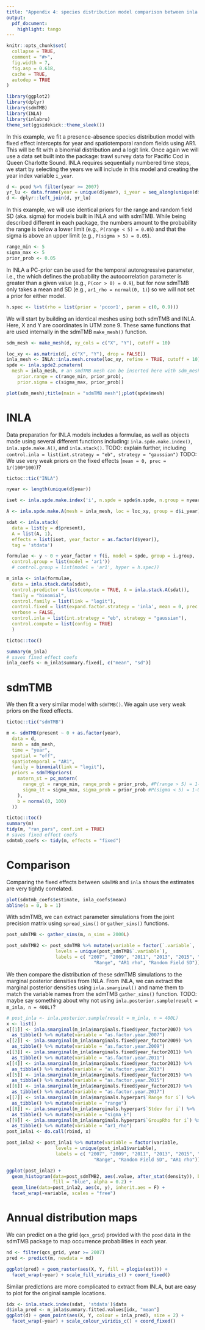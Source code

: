 ```yaml
---
title: "Appendix 4: species distribution model comparison between inla and sdmTMB"
output:
  pdf_document:
    highlight: tango
---
```


```r
knitr::opts_chunk$set(
  collapse = TRUE,
  comment = "#>",
  fig.width = 7,
  fig.asp = 0.618,
  cache = TRUE,
  autodep = TRUE
)
```


```r
library(ggplot2)
library(dplyr)
library(sdmTMB)
library(INLA)
library(inlabru)
theme_set(ggsidekick::theme_sleek())
```

In this example, we fit a presence-absence species distribution model with fixed effect intercepts for year and spatiotemporal random fields using AR1. 
This will be fit with a binomial distribution and a logit link. 
Once again we will use a data set built into the package: trawl survey data for Pacific Cod in Queen Charlotte Sound.
INLA requires sequentially numbered time steps, we start by selecting the years we will include in this model and creating the year index variable `i_year`.

```r
d <- pcod %>% filter(year >= 2007)
yr_lu <- data.frame(year = unique(d$year), i_year = seq_along(unique(d$year)))
d <- dplyr::left_join(d, yr_lu)
```

In this example, we will use identical priors for the range and random field SD (aka. sigma) for models built in INLA and with sdmTMB.
While being described different in each package, the numbers amount to the probability the range is below a lower limit (e.g., `P(range < 5) = 0.05`) and that the sigma is above an upper limit (e.g., `P(sigma > 5) = 0.05`).

```r
range_min <- 5
sigma_max <- 5
prior_prob <- 0.05
```

In INLA a PC-prior can be used for the temporal autoregressive parameter, i.e., the which defines the probability the autocorrelation parameter is greater than a given value (e.g., `P(cor > 0) = 0.9`), but for now sdmTMB only takes a mean and SD (e.g., `ar1_rho = normal(0, 1)`) so we will not set a prior for either model.

```r
h.spec <- list(rho = list(prior = 'pccor1', param = c(0, 0.9)))
```

We will start by building an identical meshes using both sdmTMB and INLA.
Here, X and Y are coordinates in UTM zone 9.
These same functions that are used internally in the sdmTMB `make_mesh()` function. 

```r
sdm_mesh <- make_mesh(d, xy_cols = c("X", "Y"), cutoff = 10)
```

```r
loc_xy <- as.matrix(d[, c("X", "Y"), drop = FALSE])
inla_mesh <- INLA::inla.mesh.create(loc_xy, refine = TRUE, cutoff = 10)
spde <- inla.spde2.pcmatern(
  mesh = inla_mesh, # an smdTMB mesh can be inserted here with sdm_mesh$mesh
    prior.range = c(range_min, prior_prob),
    prior.sigma = c(sigma_max, prior_prob)) 
```

```r
plot(sdm_mesh);title(main = "sdmTMB mesh");plot(spde$mesh)
```


# INLA 

Data preparation for INLA models includes a formulae, as well as objects made using several different functions including: `inla.spde.make.index()`, `inla.spde.make.A()`, and `inla.stack()`.
TODO: explain further, including `control.inla = list(int.strategy = "eb", strategy = "gaussian")` 
TODO: We use very weak priors on the fixed effects (`mean = 0, prec = 1/(100*100)`)?


```r
tictoc::tic("INLA")

nyear <- length(unique(d$year))

iset <- inla.spde.make.index('i', n.spde = spde$n.spde, n.group = nyear)

A <- inla.spde.make.A(mesh = inla_mesh, loc = loc_xy, group = d$i_year)

sdat <- inla.stack(
  data = list(y = d$present),
  A = list(A, 1),
  effects = list(iset, year_factor = as.factor(d$year)),
  tag = 'stdata')

formulae <- y ~ 0 + year_factor + f(i, model = spde, group = i.group,
  control.group = list(model = 'ar1'))
  # control.group = list(model = 'ar1', hyper = h.spec))

m_inla <- inla(formulae,
  data = inla.stack.data(sdat),
  control.predictor = list(compute = TRUE, A = inla.stack.A(sdat)),
  family = "binomial",
  control.family = list(link = "logit"),
  control.fixed = list(expand.factor.strategy = 'inla', mean = 0, prec = 1/(100*100)),
  verbose = FALSE,
  control.inla = list(int.strategy = "eb", strategy = "gaussian"),
  control.compute = list(config = TRUE)
  )

tictoc::toc()

summary(m_inla)
# saves fixed effect coefs
inla_coefs <- m_inla$summary.fixed[, c("mean", "sd")]
```

<!-- # inlabru -->

<!-- *** NOT WORKING YET *** -->

<!-- There are a couple ways to include the fixed effects with `inlabru`. Unfortunately, using factor variables in the standard equation syntax does not work. In the first case, we can create a design matrix and add year effects individually to the formula. -->


<!-- Now we can set up the design matrix for `inlabru`   -->

<!-- ```{r echo = F} -->
<!-- m <- lm(present ~ -1 + as.factor(year), data = d) -->
<!-- model_mat <- model.matrix(m) -->
<!-- colnames(model_mat) <- paste0("x", unique(d$year)) -->
<!-- dat <- cbind(d, model_mat) %>% mutate(x = X, y = Y) -->

<!-- # dat <- dat %>% sf::st_as_sf(coords = c("x", "y")) -->

<!-- coordinates(dat) <- c("x", "y") -->
<!-- dat <- as(dat, "SpatialPointsDataFrame") -->
<!-- ``` -->

<!-- Next we set up the `components` object for the model. This includes a formula with fixed or random effects (here only fixed) and the design of the spatial random field. The name `spatrf` can be anything, but includes the coordinates, spde model, and how the year effects are shared.  -->

<!-- ```{r eval = F, echo = F} -->
<!-- components <- present ~ 0 +  -->
<!--     x2009 + x2011 + x2013 + x2015 + x2017  +  -->
<!--     # x2009(main=x2009, model="linear") + -->
<!--     # x2011(main=x2011, model="linear") + -->
<!--     # x2013(main=x2013, model="linear") + -->
<!--     # x2015(main=x2015, model="linear") + -->
<!--     # x2017(main=x2017, model="linear") + -->
<!--     spatrf(coordinates, model = spde, group = year, ngroup=length(unique(d$year)), -->
<!--       control.group = list(model = 'ar1', hyper = h.spec)) -->

<!-- m_bru <- bru( -->
<!--   components = components, -->
<!--   family = "binomial", -->
<!--   options =  -->
<!--    list(bru_verbose = TRUE,  -->
<!--         control.fixed = list(expand.factor.strategy = 'inla'), -->
<!--         control.family = list(link = "logit"), -->
<!--         control.inla = list(int.strategy = "eb", strategy = "gaussian"), -->
<!--         control.compute = list(config = TRUE) -->
<!--   ), -->
<!--   data = dat -->
<!-- ) -->

<!-- bru_coefs <- m_bru$summary.fixed[, c("mean", "sd")] -->
<!-- summary(m_bru) -->
<!-- ``` -->


<!-- The other way to set up the fixed coefficients with `inlabru` is to use the `fac` argument. Note the location of the parameters changes from to `summary.random$fac` -->

<!-- ```{r } -->
<!-- tictoc::tic("bru") -->

<!-- components <- present ~ 0 + -->
<!--   spatrf(main = coordinates, model = spde, group = dat$year, ngroup=length(unique(dat$year)), -->
<!--       control.group = list(model = 'ar1')) + -->
<!--       # control.group = list(model = 'ar1', hyper = h.spec)) + -->
<!--   # fac(main = year,  model = "iid", -->
<!--   #     hyper = list(prec = list(initial = log(1e-6), -->
<!--   #                            fixed = TRUE)) -->
<!--   # ) -->
<!--   fac(main = year,  model = "factor_full") -->

<!-- m_bru <- bru( -->
<!--   components = components, -->
<!--   family = "binomial", -->
<!--   options =  -->
<!--    list(bru_verbose = TRUE,  -->
<!--         control.fixed = list(expand.factor.strategy = 'inla'), -->
<!--         control.family = list(link = "logit"), -->
<!--         control.inla = list(int.strategy = "eb", strategy = "gaussian"), -->
<!--         control.compute = list(config = TRUE) -->
<!--   ), -->
<!--   data = dat -->
<!-- ) -->
<!-- tictoc::toc() -->

<!-- bru_coefs <- m_bru$summary.random$fac[, c("mean", "sd")] -->
<!-- summary(m_bru) -->
<!-- ``` -->


<!-- ```{r} -->
<!-- m_bru <- bru_rerun(m_bru, options = list()) -->
<!-- summary(m_bru) -->
<!-- ``` -->


<!-- Comparing the spatial random effects between `INLA` and `inlabru` shows us that the latter is not estimating well. -->

<!-- ```{r} -->
<!-- m_inla$summary.hyperpar[, c("mean", "sd")] -->
<!-- m_bru$summary.hyperpar[, c("mean", "sd")] -->
<!-- ``` -->

<!-- As a result the fixed effect estimates are also quite different.  -->

<!-- ```{r} -->
<!-- plot(inla_coefs$mean, bru_coefs$mean) -->
<!-- abline(a = 0, b = 1) -->
<!-- ``` -->


# sdmTMB

We then fit a very similar model with `sdmTMB()`. 
We again use very weak priors on the fixed effects.

```r
tictoc::tic("sdmTMB")

m <- sdmTMB(present ~ 0 + as.factor(year), 
  data = d, 
  mesh = sdm_mesh, 
  time = "year",
  spatial = "off", 
  spatiotemporal = "AR1", 
  family = binomial(link = "logit"),
  priors = sdmTMBpriors(
    matern_st = pc_matern(
      range_gt = range_min, range_prob = prior_prob, #P(range > 5) = 1-0.05
      sigma_lt = sigma_max, sigma_prob = prior_prob #P(sigma < 5) = 1-0.05
    ),
    b = normal(0, 100)
  ))

tictoc::toc()
summary(m)
tidy(m, "ran_pars", conf.int = TRUE)
# saves fixed effect coefs
sdmtmb_coefs <- tidy(m, effects = "fixed")
```

# Comparison

Comparing the fixed effects between `sdmTMB` and `inla` shows the estimates are very tightly correlated.  

```r
plot(sdmtmb_coefs$estimate, inla_coefs$mean)
abline(a = 0, b = 1)
```


With sdmTMB, we can extract parameter simulations from the joint precision matrix using `spread_sims()` or `gather_sims()` functions.

```r
post_sdmTMB <- gather_sims(m, n_sims = 2000L)

post_sdmTMB2 <- post_sdmTMB %>% mutate(variable = factor(`.variable`, 
                  levels = unique(post_sdmTMB$`.variable`), 
                  labels = c( "2007", "2009", "2011", "2013", "2015", "2017", 
                                "Range", "AR1 rho", "Random Field SD")))
```


We then compare the distribution of these sdmTMB simulations to the marginal posterior densities from INLA. 
From INLA, we can extract the marginal posterior densities using `inla.smarginal()` and name them to match the variable names from the sdmTMB `gather_sims()` function.
TODO: maybe say something about why not using `inla.posterior.sample(result = m_inla, n = 400L)`?

```r
# post_inla <- inla.posterior.sample(result = m_inla, n = 400L)
x <- list()
x[[1]] <- inla.smarginal(m_inla$marginals.fixed$year_factor2007) %>% 
  as_tibble() %>% mutate(variable = "as.factor.year.2007") 
x[[2]] <- inla.smarginal(m_inla$marginals.fixed$year_factor2009) %>% 
  as_tibble() %>% mutate(variable = "as.factor.year.2009") 
x[[3]] <- inla.smarginal(m_inla$marginals.fixed$year_factor2011) %>% 
  as_tibble() %>% mutate(variable = "as.factor.year.2011") 
x[[4]] <- inla.smarginal(m_inla$marginals.fixed$year_factor2013) %>% 
  as_tibble() %>% mutate(variable = "as.factor.year.2013") 
x[[5]] <- inla.smarginal(m_inla$marginals.fixed$year_factor2015) %>% 
  as_tibble() %>% mutate(variable = "as.factor.year.2015") 
x[[6]] <- inla.smarginal(m_inla$marginals.fixed$year_factor2017) %>% 
  as_tibble() %>% mutate(variable = "as.factor.year.2017") 
x[[7]] <- inla.smarginal(m_inla$marginals.hyperpar$`Range for i`) %>% 
  as_tibble() %>% mutate(variable = "range") 
x[[8]] <- inla.smarginal(m_inla$marginals.hyperpar$`Stdev for i`) %>% 
  as_tibble() %>% mutate(variable = "sigma_E") 
x[[9]] <- inla.smarginal(m_inla$marginals.hyperpar$`GroupRho for i`) %>% 
  as_tibble() %>% mutate(variable = "ar1_rho") 
post_inla1 <- do.call(rbind, x)

post_inla2 <- post_inla1 %>% mutate(variable = factor(variable, 
                  levels = unique(post_inla1$variable), 
                  labels = c( "2007", "2009", "2011", "2013", "2015", "2017", 
                                "Range", "Random Field SD", "AR1 rho")))
```


```r
ggplot(post_inla2) + 
  geom_histogram(data=post_sdmTMB2, aes(.value, after_stat(density)), bins = 30, 
                 fill = "blue", alpha = 0.2) + 
  geom_line(data=post_inla2, aes(x, y), inherit.aes = F) + 
  facet_wrap(~variable, scales = "free") 
```

# Annual distribution maps

We can predict on a the grid (`qcs_grid`) provided with the `pcod` data in the sdmTMB package to map occurrence probabilities in each year. 

```r
nd <- filter(qcs_grid, year >= 2007)
pred <- predict(m, newdata = nd) 
```

```r
ggplot(pred) + geom_raster(aes(X, Y, fill = plogis(est))) + 
  facet_wrap(~year) + scale_fill_viridis_c() + coord_fixed() 
```

Similar predictions are more complicated to extract from INLA, but are easy to plot for the original sample locations.

```r
idx <- inla.stack.index(sdat, 'stdata')$data
d$inla_pred <- m_inla$summary.fitted.values[idx, "mean"]
ggplot(d) + geom_point(aes(X, Y, colour = inla_pred), size = 2) + 
  facet_wrap(~year) + scale_colour_viridis_c() + coord_fixed() 
```

<!-- predict.inla? -->

<!-- ```{r} -->
<!-- pgrid <- inla.mesh.projector(inla_mesh) -->

<!-- predict(m_inla, pgrid) -->
<!-- ``` -->

<!-- # ```{r epsilon, cache=FALSE, out.width="6in"} -->
<!-- # plot_map(pred, "epsilon_st") + -->
<!-- #   ggtitle("Spatiotemporal random effects only") + -->
<!-- #   scale_fill_gradient2() -->
<!-- # ``` -->
<!-- #  -->
<!-- # ```{r resids, out.width="3in"} -->
<!-- # p <- predict(m) -->
<!-- # p$resid <- residuals(m) -->
<!-- # qqnorm(p$resid) -->
<!-- # qqline(p$resid) -->
<!-- # ``` -->
